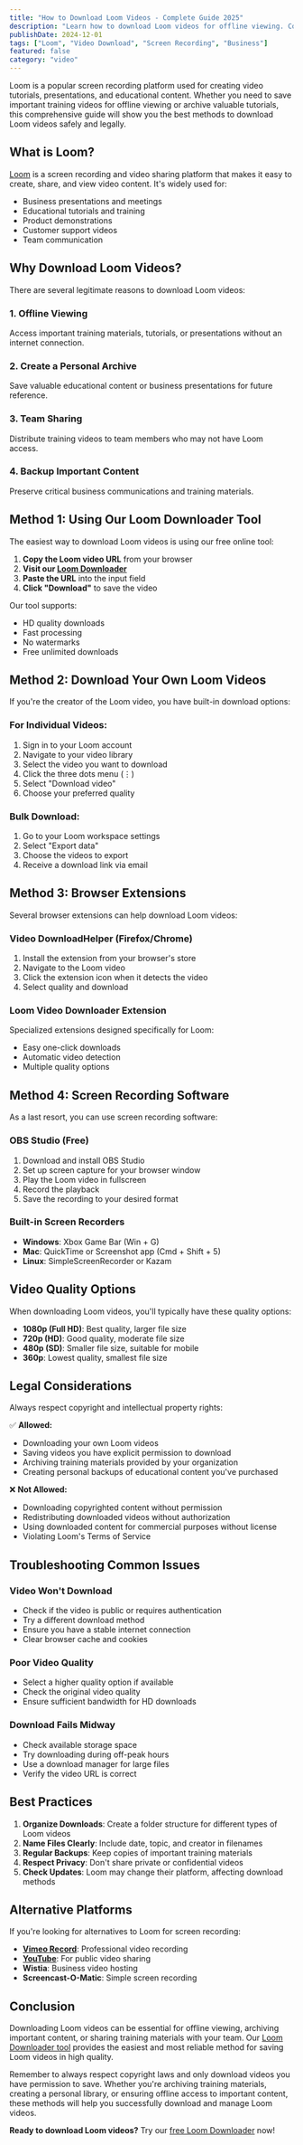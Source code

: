 ```yaml
---
title: "How to Download Loom Videos - Complete Guide 2025"
description: "Learn how to download Loom videos for offline viewing. Complete guide with step-by-step instructions for saving Loom recordings."
publishDate: 2024-12-01
tags: ["Loom", "Video Download", "Screen Recording", "Business"]
featured: false
category: "video"
---
```


Loom is a popular screen recording platform used for creating video tutorials, presentations, and educational content. Whether you need to save important training videos for offline viewing or archive valuable tutorials, this comprehensive guide will show you the best methods to download Loom videos safely and legally.

## What is Loom?

[Loom](https://loom.com) is a screen recording and video sharing platform that makes it easy to create, share, and view video content. It's widely used for:

- Business presentations and meetings
- Educational tutorials and training
- Product demonstrations
- Customer support videos
- Team communication

## Why Download Loom Videos?

There are several legitimate reasons to download Loom videos:

### 1. Offline Viewing
Access important training materials, tutorials, or presentations without an internet connection.

### 2. Create a Personal Archive
Save valuable educational content or business presentations for future reference.

### 3. Team Sharing
Distribute training videos to team members who may not have Loom access.

### 4. Backup Important Content
Preserve critical business communications and training materials.

## Method 1: Using Our Loom Downloader Tool

The easiest way to download Loom videos is using our free online tool:

1. **Copy the Loom video URL** from your browser
2. **Visit our [Loom Downloader](/tools/loom-downloader)**
3. **Paste the URL** into the input field
4. **Click "Download"** to save the video

Our tool supports:
- HD quality downloads
- Fast processing
- No watermarks
- Free unlimited downloads

## Method 2: Download Your Own Loom Videos

If you're the creator of the Loom video, you have built-in download options:

### For Individual Videos:
1. Sign in to your Loom account
2. Navigate to your video library
3. Select the video you want to download
4. Click the three dots menu (⋮)
5. Select "Download video"
6. Choose your preferred quality

### Bulk Download:
1. Go to your Loom workspace settings
2. Select "Export data"
3. Choose the videos to export
4. Receive a download link via email

## Method 3: Browser Extensions

Several browser extensions can help download Loom videos:

### Video DownloadHelper (Firefox/Chrome)
1. Install the extension from your browser's store
2. Navigate to the Loom video
3. Click the extension icon when it detects the video
4. Select quality and download

### Loom Video Downloader Extension
Specialized extensions designed specifically for Loom:
- Easy one-click downloads
- Automatic video detection
- Multiple quality options

## Method 4: Screen Recording Software

As a last resort, you can use screen recording software:

### OBS Studio (Free)
1. Download and install OBS Studio
2. Set up screen capture for your browser window
3. Play the Loom video in fullscreen
4. Record the playback
5. Save the recording to your desired format

### Built-in Screen Recorders
- **Windows**: Xbox Game Bar (Win + G)
- **Mac**: QuickTime or Screenshot app (Cmd + Shift + 5)
- **Linux**: SimpleScreenRecorder or Kazam

## Video Quality Options

When downloading Loom videos, you'll typically have these quality options:

- **1080p (Full HD)**: Best quality, larger file size
- **720p (HD)**: Good quality, moderate file size
- **480p (SD)**: Smaller file size, suitable for mobile
- **360p**: Lowest quality, smallest file size

## Legal Considerations

Always respect copyright and intellectual property rights:

✅ **Allowed:**
- Downloading your own Loom videos
- Saving videos you have explicit permission to download
- Archiving training materials provided by your organization
- Creating personal backups of educational content you've purchased

❌ **Not Allowed:**
- Downloading copyrighted content without permission
- Redistributing downloaded videos without authorization
- Using downloaded content for commercial purposes without license
- Violating Loom's Terms of Service

## Troubleshooting Common Issues

### Video Won't Download
- Check if the video is public or requires authentication
- Try a different download method
- Ensure you have a stable internet connection
- Clear browser cache and cookies

### Poor Video Quality
- Select a higher quality option if available
- Check the original video quality
- Ensure sufficient bandwidth for HD downloads

### Download Fails Midway
- Check available storage space
- Try downloading during off-peak hours
- Use a download manager for large files
- Verify the video URL is correct

## Best Practices

1. **Organize Downloads**: Create a folder structure for different types of Loom videos
2. **Name Files Clearly**: Include date, topic, and creator in filenames
3. **Regular Backups**: Keep copies of important training materials
4. **Respect Privacy**: Don't share private or confidential videos
5. **Check Updates**: Loom may change their platform, affecting download methods

## Alternative Platforms

If you're looking for alternatives to Loom for screen recording:

- **[Vimeo Record](/tools/vimeo-downloader)**: Professional video recording
- **[YouTube](/tools/youtube-downloader)**: For public video sharing
- **Wistia**: Business video hosting
- **Screencast-O-Matic**: Simple screen recording

## Conclusion

Downloading Loom videos can be essential for offline viewing, archiving important content, or sharing training materials with your team. Our [Loom Downloader tool](/tools/loom-downloader) provides the easiest and most reliable method for saving Loom videos in high quality.

Remember to always respect copyright laws and only download videos you have permission to save. Whether you're archiving training materials, creating a personal library, or ensuring offline access to important content, these methods will help you successfully download and manage Loom videos.

**Ready to download Loom videos?** Try our [free Loom Downloader](/tools/loom-downloader) now!
